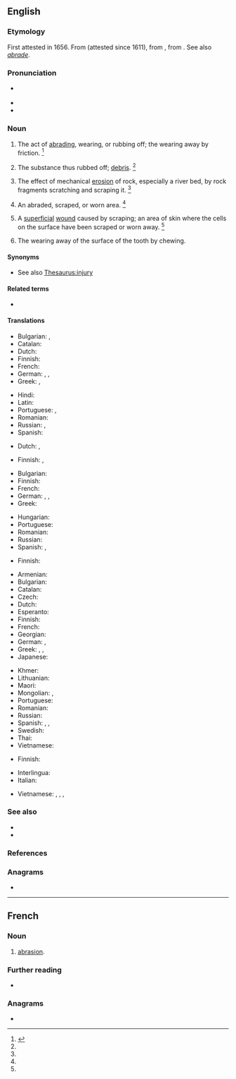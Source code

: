 {{also|Abrasion|abrasión}}
==English==

===Etymology===
First attested in 1656. From {{etyl|fr|en}} {{m|fr|abrasion}} (attested since 1611), from {{etyl|ML.|en}} {{m|la|abrasio||a scraping}}, from {{m|la|abrādō||scrape off}}. See also ''[[abrade#Etymology|abrade]]''.

===Pronunciation===
* {{a|US}} {{IPA|/əˈbɹeɪ.ʒn̩/|lang=en}}
* {{audio|en-us-abrasion.ogg|Audio (US)|lang=en}}
* {{rhymes|eɪʒən|lang=en}}

===Noun===
{{en-noun|~}}

# The act of [[abrading]], wearing, or rubbing off; the wearing away by friction. {{defdate|First attested in the mid 17<sup>th</sup> century.}}<ref name=SOED>{{R:SOED5|page=7}}</ref>
# {{lb|en|obsolete}} The substance thus rubbed off; [[debris]]. {{defdate|First attested in the mid 18<sup>th</sup> century.}}<ref name=SOED/>
# {{lb|en|geology}} The effect of mechanical [[erosion]] of rock, especially a river bed, by rock fragments scratching and scraping it. {{defdate|First attested in the mid 19<sup>th</sup> century.}}<ref name=SOED/>
# An abraded, scraped, or worn area. {{defdate|First attested in the mid 20<sup>th</sup> century.}}<ref name=SOED/>
# {{lb|en|medicine}} A [[superficial]] [[wound]] caused by scraping; an area of skin where the cells on the surface have been scraped or worn away. {{defdate|First attested in the mid 20<sup>th</sup> century.}}<ref name=SOED/>
# {{lb|en|dentistry}} The wearing away of the surface of the tooth by chewing.

====Synonyms====
* See also [[Thesaurus:injury]]

====Related terms====
* {{l|en|abrade}}

====Translations====
{{trans-top|act of abrading}}
* Bulgarian: {{t+|bg|изтъркване|n}}, {{t+|bg|изтриване|n}}
* Catalan: {{t|ca|abrasió|f}}
* Dutch: {{t|nl|afschuring|m}}
* Finnish: {{t+|fi|hionta}}
* French: {{t+|fr|abrasion|f}}
* German: {{t+|de|Abrasion|f}}, {{t|de|Abschürfen|n}}, {{t|de|Abtragen|n}}
* Greek: {{t+|el|απόξεση|f|sc=Grek}}, {{t|el|εκτριβή|f|sc=Grek}}
{{trans-mid}}
* Hindi: {{t|hi|रगड़न|tr=Ragaḍa़na|sc=Deva}}
* Latin: {{t|la|abrāsiō|f}}
* Portuguese: {{t+|pt|abrasamento|m}}, {{t+|pt|raspagem|f}}
* Romanian: {{t+|ro|abraziune|f}}
* Russian: {{t+|ru|тре́ние|n}}, {{t+|ru|истира́ние|n}}
* Spanish: {{t+|es|abrasión|f}}
{{trans-bottom}}

{{trans-top|substance rubbed off}}
* Dutch: {{t+|nl|abrasie|m}}, {{t|nl|brandingserosie|m}}
{{trans-mid}}
* Finnish: {{t|fi|hiomapöly}}, {{t|fi|[[hioma]][[jäte]]}}
{{trans-bottom}}

{{trans-top|geology: effect of mechanical erosion of rock}}
* Bulgarian: {{t+|bg|абразия|f|tr=abrázija}}
* Finnish: {{t+|fi|kuluma}}
* French: {{t+|fr|abrasion|f}}
* German: {{t+|de|Abrasion|f}}, {{t|de|Abrieb|n}}, {{t|de|Abtrag|m}}
* Greek: {{t|el|αποξύρηση|f|sc=Grek}}
{{trans-mid}}
* Hungarian: {{t+|hu|erózió}}
* Portuguese: {{t+|pt|abrasão|f}}
* Romanian: {{t+|ro|abraziune|f}}
* Russian: {{t+|ru|абра́зия|f}}
* Spanish: {{t+|es|erosión|f}}, {{t+|es|abrasión|f}}
{{trans-bottom}}

{{trans-top|abraded, scraped, or worn area}}
* Finnish: {{t+|fi|kuluma}}
{{trans-mid}}
{{trans-bottom}}

{{trans-top|medicine: superficial wound}}
* Armenian: {{t+|hy|քերվածք}}
* Bulgarian: {{t|bg|ожулване|n}}
* Catalan: {{t|ca|abrasió|f}}
* Czech: {{t+|cs|odřenina|f}}
* Dutch: {{t+|nl|schaafwond|c}}
* Esperanto: {{t-needed|eo}}
* Finnish: {{t|fi|hiertymä}}
* French: {{t+|fr|abrasion|f}}
* Georgian: {{t-needed|ka}}
* German: {{t+|de|Abrasion|f}}, {{t+|de|Abschürfung|f}}
* Greek: {{t+|el|εκδορά|f|sc=Grek}}, {{t+|el|γρατζουνιά|f|sc=Grek}},
* Japanese: {{t-needed|ja}}
{{trans-mid}}
* Khmer: {{t|km|ការដាច់រយះ|tr=kaa dac rɔyeah|sc=Khmr}}
* Lithuanian: {{t|lt|nubrozdinimas|m}}
* Maori: {{t|mi|riwha}}
* Mongolian: {{t|mn|шалбархай}}, {{t+|mn|зулгархай}}
* Portuguese: {{t+|pt|abrasão|f}}
* Romanian: {{t+|ro|abraziune|f}}
* Russian: {{t+|ru|сса́дина|f}}
* Spanish: {{t+|es|abrasión|f}}, {{t+|es|rasguño|m}}, {{t|es|raspadura|f}}
* Swedish: {{t|sv|skrubbsår|n}}
* Thai: {{t-needed|th}}
* Vietnamese: {{t-needed|vi}}
{{trans-bottom}}

{{trans-top|dentistry: wearing away of the surface of the tooth}}
* Finnish: {{t+|fi|kuluminen}}
{{trans-mid}}
{{trans-bottom}}

{{checktrans-top}}
* Interlingua: {{t-check|ia|abrasion}}
* Italian: {{t+check|it|abrasione|f}}
{{trans-mid}}
* Vietnamese: {{t-check|vi|sự làm trầy}}, {{t-check|vi|sự cọ xơ ra}}, {{t-check|vi|chỗ bị trầy da}}, {{t-check|vi|sự mài mòn}}
{{trans-bottom}}

===See also===
* {{l|en|contusion}}
* {{l|en|laceration}}

===References===
<references/>

===Anagrams===
* {{anagrams|en|Robainas|abronias|arabinos}}

----

==French==

===Noun===
{{fr-noun|f}}

# [[#English|abrasion]].

===Further reading===
* {{R:TLFi}}

===Anagrams===
* {{l|fr|abornais}}